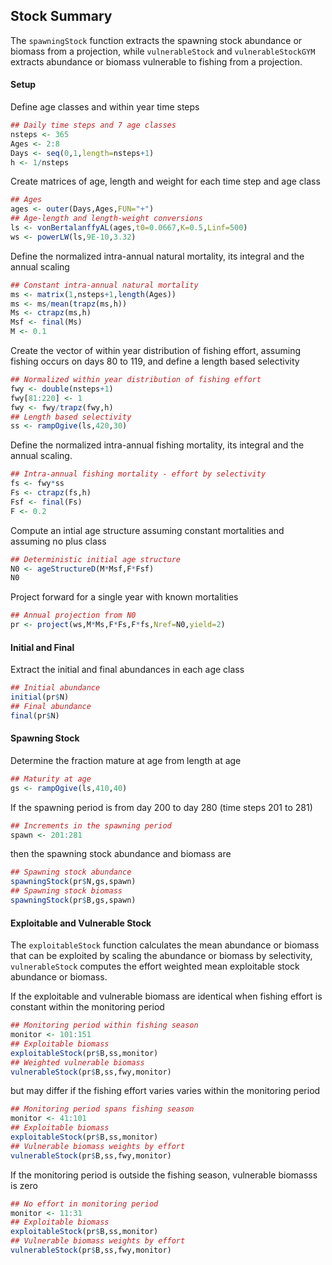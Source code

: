 ## Stock Summary

The `spawningStock` function extracts the spawning stock abundance or
biomass from a projection, while `vulnerableStock` and
`vulnerableStockGYM` extracts abundance or biomass vulnerable to
fishing from a projection.

#### Setup

Define age classes and within year time steps
```r
## Daily time steps and 7 age classes
nsteps <- 365
Ages <- 2:8
Days <- seq(0,1,length=nsteps+1)
h <- 1/nsteps
```

Create matrices of age, length and weight for each time step and age class
```r
## Ages
ages <- outer(Days,Ages,FUN="+")
## Age-length and length-weight conversions
ls <- vonBertalanffyAL(ages,t0=0.0667,K=0.5,Linf=500)
ws <- powerLW(ls,9E-10,3.32)
```

Define the normalized intra-annual natural mortality, its integral and
the annual scaling 
```r
## Constant intra-annual natural mortality
ms <- matrix(1,nsteps+1,length(Ages))
ms <- ms/mean(trapz(ms,h))
Ms <- ctrapz(ms,h)
Msf <- final(Ms)
M <- 0.1
```

Create the vector of within year distribution of fishing effort,
assuming fishing occurs on days 80 to 119, and define a length based
selectivity
```r
## Normalized within year distribution of fishing effort
fwy <- double(nsteps+1)
fwy[81:220] <- 1
fwy <- fwy/trapz(fwy,h)
## Length based selectivity
ss <- rampOgive(ls,420,30)
```

Define the normalized intra-annual fishing mortality, its integral and
the annual scaling.
```r
## Intra-annual fishing mortality - effort by selectivity
fs <- fwy*ss
Fs <- ctrapz(fs,h)
Fsf <- final(Fs)
F <- 0.2
```

Compute an intial age structure assuming constant mortalities and
assuming no plus class
```r
## Deterministic initial age structure
N0 <- ageStructureD(M*Msf,F*Fsf)
N0
```

Project forward for a single year with known mortalities
```r
## Annual projection from N0
pr <- project(ws,M*Ms,F*Fs,F*fs,Nref=N0,yield=2)
```

#### Initial and Final

Extract the initial and final abundances in each age class
```r
## Initial abundance
initial(pr$N)
## Final abundance
final(pr$N)
```


#### Spawning Stock 


Determine the fraction mature at age from length at age
```r
## Maturity at age
gs <- rampOgive(ls,410,40)
```

If the spawning period is from day 200 to day 280 (time steps 201 to 281)
```r
## Increments in the spawning period
spawn <- 201:281
```
then the spawning stock abundance and biomass are
```r
## Spawning stock abundance
spawningStock(pr$N,gs,spawn)
## Spawning stock biomass
spawningStock(pr$B,gs,spawn)
```

#### Exploitable and Vulnerable Stock

The `exploitableStock` function calculates the mean abundance or
biomass that can be exploited by scaling the abundance or biomass by
selectivity, `vulnerableStock` computes the effort weighted mean
exploitable stock abundance or biomass.

If the exploitable and vulnerable biomass are identical when
fishing effort is constant within the monitoring period
```r
## Monitoring period within fishing season
monitor <- 101:151
## Exploitable biomass
exploitableStock(pr$B,ss,monitor)
## Weighted vulnerable biomass
vulnerableStock(pr$B,ss,fwy,monitor)
```
but may differ if the fishing effort varies varies within the
monitoring period
```r
## Monitoring period spans fishing season
monitor <- 41:101
## Exploitable biomass
exploitableStock(pr$B,ss,monitor)
## Vulnerable biomass weights by effort
vulnerableStock(pr$B,ss,fwy,monitor)
```

If the monitoring period is outside the fishing season, vulnerable biomasss is zero
```r
## No effort in monitoring period
monitor <- 11:31
## Exploitable biomass
exploitableStock(pr$B,ss,monitor)
## Vulnerable biomass weights by effort
vulnerableStock(pr$B,ss,fwy,monitor)
```


